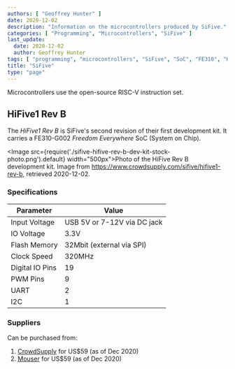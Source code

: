 ```yaml
---
authors: [ "Geoffrey Hunter" ]
date: 2020-12-02
description: "Information on the microcontrollers produced by SiFive."
categories: [ "Programming", "Microcontrollers", "SiFive" ]
last_update:
  date: 2020-12-02
  author: Geoffrey Hunter
tags: [ "programming", "microcontrollers", "SiFive", "SoC", "FE310", "HiFive", "HiFive1", "HiFive1 Rev B" ]
title: "SiFive"
type: "page"
---
```


<WarningIsNotes />

Microcontrollers use the open-source RISC-V instruction set.

## HiFive1 Rev B 

The _HiFive1 Rev B_ is SiFive's second revision of their first development kit. It carries a FE310-G002 _Freedom Everywhere_ SoC (System on Chip).

<Image src={require('./sifive-hifive-rev-b-dev-kit-stock-photo.png').default} width="500px">Photo of the HiFive Rev B development kit. Image from https://www.crowdsupply.com/sifive/hifive1-rev-b, retrieved 2020-12-02.</Image>

### Specifications

Parameter       | Value
----------------|-----------------------------
Input Voltage   | USB 5V or 7-12V via DC jack
IO Voltage      | 3.3V
Flash Memory    | 32Mbit (external via SPI)
Clock Speed     | 320MHz
Digital IO Pins | 19
PWM Pins        | 9
UART            | 2
I2C             | 1

### Suppliers

Can be purchased from:

1. [CrowdSupply](https://www.crowdsupply.com/sifive/hifive1-rev-b) for US$59 (as of Dec 2020)
1. [Mouser](https://mouser.com/ProductDetail/Crowd-Supply/cs-hifiveb-01?qs=sGAEpiMZZMu3sxpa5v1qrss6M%2FEDtK46myjE%2FE8cqlo%3D) for US$59 (as of Dec 2020)